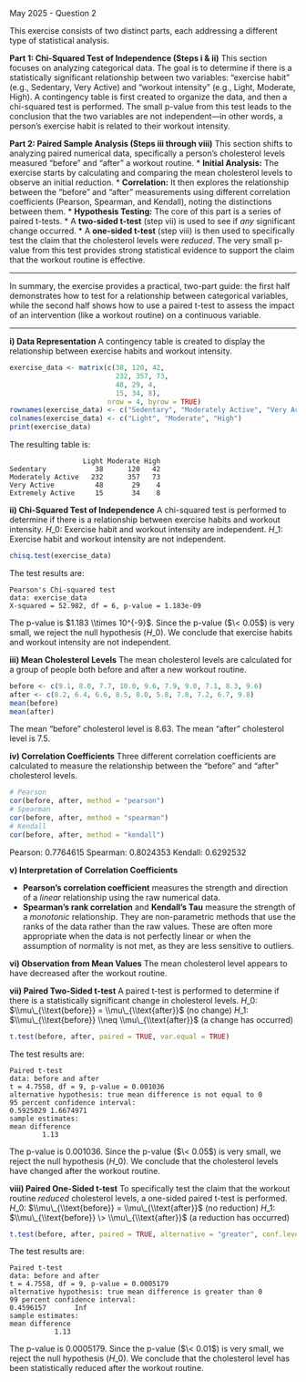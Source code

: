 May 2025 - Question 2

This exercise consists of two distinct parts, each addressing a different type of statistical analysis.

**Part 1: Chi-Squared Test of Independence (Steps i & ii)**
This section focuses on analyzing categorical data. The goal is to determine if there is a statistically significant relationship between two variables: "exercise habit" (e.g., Sedentary, Very Active) and "workout intensity" (e.g., Light, Moderate, High). A contingency table is first created to organize the data, and then a chi-squared test is performed. The small p-value from this test leads to the conclusion that the two variables are not independent—in other words, a person's exercise habit is related to their workout intensity.

**Part 2: Paired Sample Analysis (Steps iii through viii)**
This section shifts to analyzing paired numerical data, specifically a person's cholesterol levels measured "before" and "after" a workout routine.
* **Initial Analysis:** The exercise starts by calculating and comparing the mean cholesterol levels to observe an initial reduction.
* **Correlation:** It then explores the relationship between the "before" and "after" measurements using different correlation coefficients (Pearson, Spearman, and Kendall), noting the distinctions between them.
* **Hypothesis Testing:** The core of this part is a series of paired t-tests.
    * A **two-sided t-test** (step vii) is used to see if *any* significant change occurred.
    * A **one-sided t-test** (step viii) is then used to specifically test the claim that the cholesterol levels were *reduced*. The very small p-value from this test provides strong statistical evidence to support the claim that the workout routine is effective.

---

In summary, the exercise provides a practical, two-part guide: the first half demonstrates how to test for a relationship between categorical variables, while the second half shows how to use a paired t-test to assess the impact of an intervention (like a workout routine) on a continuous variable.

---

**i) Data Representation**
A contingency table is created to display the relationship between exercise habits and workout intensity.

```{r}
exercise_data <- matrix(c(38, 120, 42,
                          232, 357, 73,
                          48, 29, 4,
                          15, 34, 8),
                        nrow = 4, byrow = TRUE)
rownames(exercise_data) <- c("Sedentary", "Moderately Active", "Very Active", "Extremely Active")
colnames(exercise_data) <- c("Light", "Moderate", "High")
print(exercise_data)
```

The resulting table is:

```
                  Light Moderate High
Sedentary            38      120   42
Moderately Active   232      357   73
Very Active          48       29    4
Extremely Active     15       34    8
```

**ii) Chi-Squared Test of Independence**
A chi-squared test is performed to determine if there is a relationship between exercise habits and workout intensity.
$H\_0$: Exercise habit and workout intensity are independent.
$H\_1$: Exercise habit and workout intensity are not independent.

```{r}
chisq.test(exercise_data)
```

The test results are:

```
Pearson's Chi-squared test
data: exercise_data
X-squared = 52.982, df = 6, p-value = 1.183e-09
```

The p-value is $1.183 \\times 10^{-9}$. Since the p-value ($\< 0.05$) is very small, we reject the null hypothesis ($H\_0$). We conclude that exercise habits and workout intensity are not independent.

**iii) Mean Cholesterol Levels**
The mean cholesterol levels are calculated for a group of people both before and after a new workout routine.

```{r}
before <- c(9.1, 8.0, 7.7, 10.0, 9.6, 7.9, 9.0, 7.1, 8.3, 9.6)
after <- c(8.2, 6.4, 6.6, 8.5, 8.0, 5.8, 7.8, 7.2, 6.7, 9.8)
mean(before)
mean(after)
```

The mean "before" cholesterol level is 8.63.
The mean "after" cholesterol level is 7.5.

**iv) Correlation Coefficients**
Three different correlation coefficients are calculated to measure the relationship between the "before" and "after" cholesterol levels.

```{r}
# Pearson
cor(before, after, method = "pearson")
# Spearman
cor(before, after, method = "spearman")
# Kendall
cor(before, after, method = "kendall")
```

Pearson: 0.7764615
Spearman: 0.8024353
Kendall: 0.6292532

**v) Interpretation of Correlation Coefficients**

  * **Pearson's correlation coefficient** measures the strength and direction of a *linear* relationship using the raw numerical data.
  * **Spearman's rank correlation** and **Kendall's Tau** measure the strength of a *monotonic* relationship. They are non-parametric methods that use the ranks of the data rather than the raw values. These are often more appropriate when the data is not perfectly linear or when the assumption of normality is not met, as they are less sensitive to outliers.

**vi) Observation from Mean Values**
The mean cholesterol level appears to have decreased after the workout routine.

**vii) Paired Two-Sided t-test**
A paired t-test is performed to determine if there is a statistically significant change in cholesterol levels.
$H\_0$: $\\mu\_{\\text{before}} = \\mu\_{\\text{after}}$ (no change)
$H\_1$: $\\mu\_{\\text{before}} \\neq \\mu\_{\\text{after}}$ (a change has occurred)

```{r}
t.test(before, after, paired = TRUE, var.equal = TRUE)
```

The test results are:

```
Paired t-test
data: before and after
t = 4.7558, df = 9, p-value = 0.001036
alternative hypothesis: true mean difference is not equal to 0
95 percent confidence interval:
0.5925029 1.6674971
sample estimates:
mean difference 
        1.13
```

The p-value is 0.001036. Since the p-value ($\< 0.05$) is very small, we reject the null hypothesis ($H\_0$). We conclude that the cholesterol levels have changed after the workout routine.

**viii) Paired One-Sided t-test**
To specifically test the claim that the workout routine *reduced* cholesterol levels, a one-sided paired t-test is performed.
$H\_0$: $\\mu\_{\\text{before}} = \\mu\_{\\text{after}}$ (no reduction)
$H\_1$: $\\mu\_{\\text{before}} \> \\mu\_{\\text{after}}$ (a reduction has occurred)

```{r}
t.test(before, after, paired = TRUE, alternative = "greater", conf.level = 0.99)
```

The test results are:

```
Paired t-test
data: before and after
t = 4.7558, df = 9, p-value = 0.0005179
alternative hypothesis: true mean difference is greater than 0
99 percent confidence interval:
0.4596157       Inf
sample estimates:
mean difference 
           1.13 
```

The p-value is 0.0005179. Since the p-value ($\< 0.01$) is very small, we reject the null hypothesis ($H\_0$). We conclude that the cholesterol level has been statistically reduced after the workout routine.